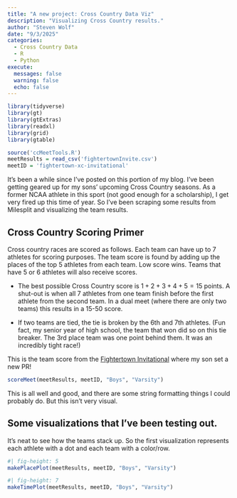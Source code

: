 ```yaml
---
title: "A new project: Cross Country Data Viz"
description: "Visualizing Cross Country results."
author: "Steven Wolf"
date: "9/3/2025"
categories:
  - Cross Country Data 
  - R
  - Python
execute: 
  messages: false
  warning: false
  echo: false
---
```


```r
library(tidyverse)
library(gt)
library(gtExtras)
library(readxl)
library(grid)
library(gtable)

source('ccMeetTools.R')
meetResults = read_csv('fightertownInvite.csv')
meetID = 'fightertown-xc-invitational'

```

It's been a while since I've posted on this portion of my blog. I've been getting geared up for my sons' upcoming Cross Country seasons. As a former NCAA athlete in this sport (not good enough for a scholarship), I get very fired up this time of year. So I've been scraping some results from Milesplit and visualizing the team results.

## Cross Country Scoring Primer
Cross country races are scored as follows. Each team can have up to 7 athletes for scoring purposes. The team score is found by adding up the places of the top 5 athletes from each team. Low score wins. Teams that have 5 or 6 athletes will also receive scores. 

- The best possible Cross Country score is $1+2+3+4+5=15$ points. A shut-out is when all 7 athletes from one team finish before the first athlete from the second team. In a dual meet (where there are only two teams) this results in a 15-50 score.

- If two teams are tied, the tie is broken by the 6th and 7th athletes. (Fun fact, my senior year of high school, the team that won did so on this tie breaker. The 3rd place team was one point behind them. It was an incredibly tight race!)

This is the team score from the [Fightertown Invitational](https://nc.milesplit.com/meets/655522-fightertown-xc-invitational-2025/results) where my son set a new PR!

```r
scoreMeet(meetResults, meetID, "Boys", "Varsity") 
```

This is all well and good, and there are some string formatting things I could probably do. But this isn't very visual.

## Some visualizations that I've been testing out.
It's neat to see how the teams stack up. So the first visualization represents each athlete with a dot and each team with a color/row.

```r
#| fig-height: 5
makePlacePlot(meetResults, meetID, "Boys", "Varsity")
```

```r
#| fig-height: 7
makeTimePlot(meetResults, meetID, "Boys", "Varsity")
```